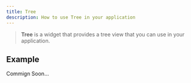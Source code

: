 ```yaml
---
title: Tree
description: How to use Tree in your application
---
```



> **Tree** is a widget that provides a tree view that you can use in your application.

## Example

Commign Soon...